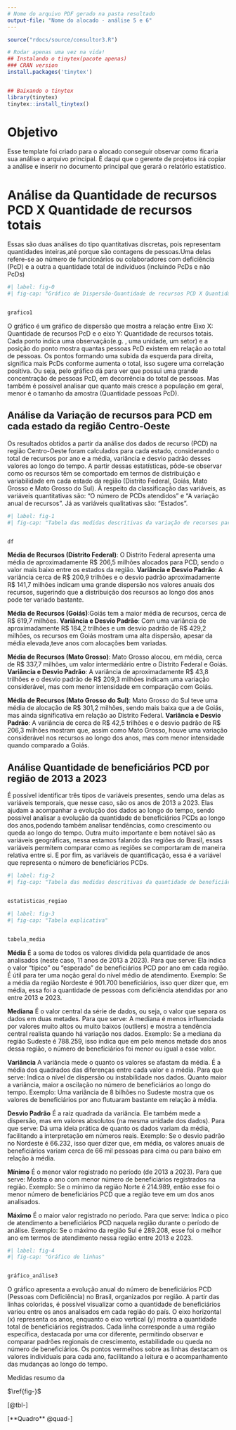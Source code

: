 ```yaml
---
# Nome do arquivo PDF gerado na pasta resultado
output-file: "Nome do alocado - análise 5 e 6"
---
```


```r
source("rdocs/source/consultor3.R")
```

```r
# Rodar apenas uma vez na vida!
## Instalando o tinytex(pacote apenas)
### CRAN version
install.packages('tinytex')


## Baixando o tinytex
library(tinytex)
tinytex::install_tinytex()
```




# Objetivo

Esse template foi criado para o alocado conseguir observar como ficaria sua análise o arquivo principal. É daqui que o gerente de projetos irá copiar a análise e inserir no documento principal que gerará o relatório estatístico.

# Análise da Quantidade de recursos PCD X Quantidade de recursos totais
Essas são duas análises do tipo quantitativas discretas, pois representam quantidades inteiras,até porque são contagens de pessoas.Uma delas refere-se ao número de funcionários ou colaboradores com deficiência (PcD) e a outra a quantidade total de indivíduos (incluindo PcDs e não PcDs)
```r
#| label: fig-0
#| fig-cap: "Gráfico de Dispersão-Quantidade de recursos PCD X Quantidade de recursos totais "


grafico1
```
O gráfico é um gráfico de dispersão que mostra a relação entre Eixo X: Quantidade de recursos PcD e o eixo Y: Quantidade de recursos totais.
Cada ponto indica uma observação(e.g. , uma unidade, um setor) e a posição do ponto mostra quantas pessoas PcD existem em relação ao total de pessoas. 
Os pontos formando uma subida da esquerda para direita, significa mais PcDs conforme aumenta o total, isso sugere uma correlação positiva.
Ou seja, pelo gráfico dá para ver que possui uma grande concentração de pessoas PcD, em decorrência do total de pessoas. Mas também é possível analisar que quanto mais cresce a população em geral, menor é o tamanho da amostra (Quantidade pessoas PcD).

## Análise da Variação de recursos para PCD em cada estado da região Centro-Oeste
Os resultados obtidos a partir da análise dos dados de recurso (PCD) na região Centro-Oeste foram calculados para cada estado, considerando o total de recursos por ano e a média, variância e desvio padrão desses valores ao longo do tempo. A partir dessas estatísticas, pôde-se observar como os recursos têm se comportado em termos de distribuição e variabilidade em cada estado da região (Distrito Federal, Goiás, Mato Grosso e Mato Grosso do Sul). À respeito da classificação das variáveis, as variáveis quantitativas são: "O número de PCDs atendidos" e "A variação anual de recursos". Já as variáveis qualitativas são: "Estados".
```r
#| label: fig-1
#| fig-cap: "Tabela das medidas descritivas da variação de recursos para PCD na região Centro-Oeste "


df
```


**Média de Recursos (Distrito Federal)**: O Distrito Federal apresenta uma média de aproximadamente R$ 206,5 milhões alocados para PCD, sendo o valor mais baixo entre os estados da região.
**Variância e Desvio Padrão**: A variância cerca de R$ 200,9 trilhões e o desvio padrão aproximadamente R$ 141,7 milhões indicam uma grande dispersão nos valores anuais dos recursos, sugerindo que a distribuição dos recursos ao longo dos anos pode ter variado bastante.

**Média de Recursos (Goiás)**:Goiás tem a maior média de recursos, cerca de R$ 619,7 milhões.
**Variância e Desvio Padrão**: Com uma variância de aproximadamente R$ 184,2 trilhões e um desvio padrão de R$ 429,2 milhões, os recursos em Goiás mostram uma alta dispersão, apesar da média elevada,teve anos com alocações bem variadas.

**Média de Recursos (Mato Grosso)**: Mato Grosso alocou, em média, cerca de R$ 337,7 milhões, um valor intermediário entre o Distrito Federal e Goiás.
**Variância e Desvio Padrão**: A variância de aproximadamente R$ 43,8 trilhões e o desvio padrão de R$ 209,3 milhões indicam uma variação considerável, mas com menor intensidade em comparação com Goiás.

**Média de Recursos (Mato Grosso do Sul)**: Mato Grosso do Sul teve uma média de alocação de R$ 301,2 milhões, sendo mais baixa que a de Goiás, mas ainda significativa em relação ao Distrito Federal.
**Variância e Desvio Padrão**: A variância de cerca de R$ 42,5 trilhões e o desvio padrão de R$ 206,3 milhões mostram que, assim como Mato Grosso, houve uma variação considerável nos recursos ao longo dos anos, mas com menor intensidade quando comparado a Goiás.



## Análise Quantidade de beneficiários PCD por região de 2013 a 2023
É possível identificar três tipos de variáveis presentes, sendo uma delas as variáveis temporais, que nesse caso, são os anos de 2013 a 2023. Elas ajudam a acompanhar a evolução dos dados ao longo do tempo, sendo possível analisar a evolução da quantidade de beneficiários PCDs ao longo dos anos,podendo também analisar tendências, como crescimento ou queda ao longo do tempo.
Outra muito importante e bem notável são as variáveis geográficas, nessa estamos falando das regiões do Brasil, essas variáveis permitem comparar como as regiões se comportaram de maneira relativa entre si.
E por fim, as variáveis de quantificação, essa é a variável que representa o número de beneficiários PCDs.
```r
#| label: fig-2
#| fig-cap: "Tabela das medidas descritivas da quantidade de beneficiários PCDs por região de 2013 a 2023"


estatisticas_regiao
```
```r
#| label: fig-3
#| fig-cap: "Tabela explicativa"


tabela_media
```
**Média**
É a soma de todos os valores dividida pela quantidade de anos analisados (neste caso, 11 anos de 2013 a 2023).
Para que serve: Ela indica o valor "típico" ou "esperado" de beneficiários PCD por ano em cada região.
É útil para ter uma noção geral do nível médio de atendimento.
Exemplo:
Se a média da região Nordeste é 901.700 beneficiários, isso quer dizer que, em média, essa foi a quantidade de pessoas com deficiência atendidas por ano entre 2013 e 2023.

**Mediana**
É o valor central da série de dados, ou seja, o valor que separa os dados em duas metades.
Para que serve: A mediana é menos influenciada por valores muito altos ou muito baixos (outliers) e mostra a tendência central realista quando há variação nos dados.
Exemplo:
Se a mediana da região Sudeste é 788.259, isso indica que em pelo menos metade dos anos dessa região, o número de beneficiários foi menor ou igual a esse valor.

**Variância**
A variância mede o quanto os valores se afastam da média. É a média dos quadrados das diferenças entre cada valor e a média.
Para que serve: Indica o nível de dispersão ou instabilidade nos dados. Quanto maior a variância, maior a oscilação no número de beneficiários ao longo do tempo.
Exemplo:
Uma variância de 8 bilhões no Sudeste mostra que os valores de beneficiários por ano flutuaram bastante em relação à média.

**Desvio Padrão**
É a raiz quadrada da variância. Ele também mede a dispersão, mas em valores absolutos (na mesma unidade dos dados).
Para que serve: Dá uma ideia prática de quanto os dados variam da média, facilitando a interpretação em números reais.
Exemplo:
Se o desvio padrão no Nordeste é 66.232, isso quer dizer que, em média, os valores anuais de beneficiários variam cerca de 66 mil pessoas para cima ou para baixo em relação à média.

**Mínimo**
É o menor valor registrado no período (de 2013 a 2023).
Para que serve: Mostra o ano com menor número de beneficiários registrados na região.
Exemplo:
Se o mínimo da região Norte é 214.989, então esse foi o menor número de beneficiários PCD que a região teve em um dos anos analisados.

**Máximo**
É o maior valor registrado no período.
Para que serve: Indica o pico de atendimento a beneficiários PCD naquela região durante o período de análise.
Exemplo:
Se o máximo da região Sul é 289.208, esse foi o melhor ano em termos de atendimento nessa região entre 2013 e 2023.
```r
#| label: fig-4
#| fig-cap: "Gráfico de linhas"


gráfico_análise3
```
O gráfico apresenta a evolução anual do número de beneficiários PCD (Pessoas com Deficiência) no Brasil, organizados por região. A partir das linhas coloridas, é possível visualizar como a quantidade de beneficiários variou entre os anos analisados em cada região do país. O eixo horizontal (x) representa os anos, enquanto o eixo vertical (y) mostra a quantidade total de beneficiários registrados.
Cada linha corresponde a uma região específica, destacada por uma cor diferente, permitindo observar e comparar padrões regionais de crescimento, estabilidade ou queda no número de beneficiários. Os pontos vermelhos sobre as linhas destacam os valores individuais para cada ano, facilitando a leitura e o acompanhamento das mudanças ao longo do tempo.



::: {#quad- layout-align="center" quad-pos="H"}
```{=latex}



```

Medidas resumo da 
:::



::: {#tbl-modalidades layout-align="center" tbl-pos="H"}
```{=latex}


```


:::




$\ref{fig-}$

[@tbl-]


[**Quadro** @quad-]






